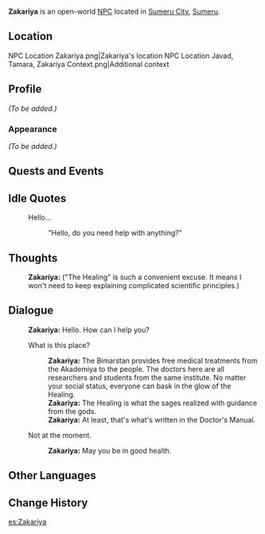 {{Meta
|missing_NPC_profile  = yes
}}
{{Character Infobox
|type             = Open-World NPC
|image            = NPC Zakariya.png
|region           = Sumeru
|location         = Sumeru
|affiliation      = Bimarstan
|title            = Doctor at "Bimarstan"
|ancestry         = <!-- Clan/family -->
|father           = 
|mother           = 
|spouse           = 
|sibling          = 
|child            = 
|relative         = 
|voiceEN          = 
|voiceCN          = 
|voiceJP          = 
|dialoguereward   = 
}}
'''Zakariya''' is an open-world [[NPC]] located in [[Sumeru City]], [[Sumeru]].

==Location==
<gallery>
NPC Location Zakariya.png|Zakariya's location
NPC Location Javad, Tamara, Zakariya Context.png|Additional context
</gallery>

==Profile==
''(To be added.)''

===Appearance===
''(To be added.)''

==Quests and Events==
{{Quests and Events}}

==Idle Quotes==
{{Dialogue Start}}
: {{DIcon|Idle}} Hello...
:: {{A|VO Zakariya 01.ogg}} "Hello, do you need help with anything?"
{{Dialogue End}}

==Thoughts==
{{All Schemes to Know Explanation|name=Zakariya}}
{{Dialogue Start}}
:{{A|VO Zakariya All Schemes to Know 01.ogg}} '''Zakariya:''' ("The Healing" is such a convenient excuse. It means I won't need to keep explaining complicated scientific principles.)
{{Dialogue End}}

==Dialogue==
{{Dialogue Start}}
:'''Zakariya:''' Hello. How can I help you?
:{{DIcon}} What is this place?
::'''Zakariya:''' The Bimarstan provides free medical treatments from the Akademiya to the people. The doctors here are all researchers and students from the same institute. No matter your social status, everyone can bask in the glow of the Healing.
::'''Zakariya:''' The Healing is what the sages realized with guidance from the gods.
::'''Zakariya:''' At least, that's what's written in the Doctor's Manual.
:{{DIcon}} Not at the moment.
::'''Zakariya:''' May you be in good health.
{{Dialogue End}}
<!--
==Event Dialogue==
===Event Name===
{{Dialogue Start}}
:'''{{subst:PAGENAME}}:'''
{{Dialogue End}}

==Trivia==
* 
-->

==Other Languages==
{{Other Languages
|default_hidden = 1
|en      = Zakariya
|zhs     = 扎卡里亚
|zhs_rm  = Zhākǎlǐyà
|zht     = 扎卡里亞
|zht_rm  = Zhākǎlǐyà
|ja      = ザカリヤ
|ja_rm   = Zakariya
|ko      = 자카리야
|es      = Zakariya
|fr      = Zakariya
|ru      = Закария
|th      = Zakariya
|vi      = Zakariya
|de      = Zakariya
|id      = Zakariya
|pt      = Zakariya
|tr      = Zakariya
|it      = Zakariya
}}

==Change History==
{{Change History|3.0}}
<!--
==References==
{{Reflist}}
-->

[[es:Zakariya]]